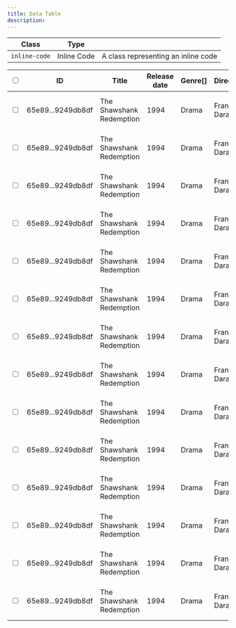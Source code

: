 ```yaml
---
title: Data Table
description:
---
```


| Class         | Type        |                                     |
| ------------- | ----------- | ----------------------------------- |
| `inline-code` | Inline Code | A class representing an inline code |

<Preview>
    <table class="data-table">
        <thead class="data-table-thead">
            <tr class="data-table-thead-row">
                <th class="data-table-thead-col" style="--p-col-width:48;">
                    <input type="checkbox" class="is-small" />
                </th>
                <th class="data-table-thead-col" style="--p-col-width:170;">
                    <div class="u-flex u-cross-center u-gap-8">
                        <span class="icon-finger-print" aria-hidden="true"></span>
                        <span>ID</span>
                    </div>
                </th>
                <th class="data-table-thead-col" style="--p-col-width:170;">
                    <div class="u-flex u-cross-center u-gap-8">
                        <span class="icon-text" aria-hidden="true"></span>
                        <span>Title</span>
                    </div>
                </th>
                <th class="data-table-thead-col" style="--p-col-width:170;">
                    <div class="u-flex u-cross-center u-gap-8">
                        <span class="icon-hashtag" aria-hidden="true"></span>
                        <span>Release date</span>
                    </div>
                </th>
                <th class="data-table-thead-col" style="--p-col-width:170;">
                    <div class="u-flex u-cross-center u-gap-8">
                        <span class="icon-text" aria-hidden="true"></span>
                        <span>Genre[]</span>
                    </div>
                </th>
                <th class="data-table-thead-col" style="--p-col-width:170;">
                    <div class="u-flex u-cross-center u-gap-8">
                        <span class="icon-text" aria-hidden="true"></span>
                        <span>Direction[]</span>
                    </div>
                </th>
                <th class="data-table-thead-col" style="--p-col-width:170;">
                    <div class="u-flex u-cross-center u-gap-8">
                        <span class="icon-calendar" aria-hidden="true"></span>
                        <span>Created at</span>
                    </div>
                </th>
                <th class="data-table-thead-col" style="--p-col-width:170;">
                    <div class="u-flex u-cross-center u-gap-8">
                        <span class="icon-calendar" aria-hidden="true"></span>
                        <span>Updated</span>
                    </div>
                </th>
                <th class="data-table-thead-col" style="--p-col-width:48;">
                    <button class="u-flex u-cross-center u-gap-8 u-margin-inline-auto" aria-label="edit item">
                        <span class="icon-plus" aria-hidden="true"></span>
                    </button>
                </th>
            </tr>
        </thead>
        <tbody class="data-table-tbody">
            <tr class="data-table-row">
            <td class="data-table-col">
                <input type="checkbox" class="is-small" />
            </td>
            <td class="data-table-col">
                <div class="u-flex u-gap-8">
                    <div class="u-trim">65e89...9249db8df</div>
                </div>
            </td>
            <td class="data-table-col">
                <div class="u-position-relative">
                    <div class="u-trim">The Shawshank Redemption</div>
                </div>
            </td>
            <td class="data-table-col">
                <div class="u-trim">1994</div>
            </td>
            <td class="data-table-col">
                <div class="u-trim">Drama</div>
            </td>
            <td class="data-table-col">
                <div class="u-trim">Frank Darabont</div>
            </td>
            <td class="data-table-col">
                <time class="u-block u-trim">FFeb 25, 2024, 11:50</time>
            </td>
            <td class="data-table-col">
                <time class="u-block u-trim">FFeb 25, 2024, 11:50</time>
            </td>
            <td class="data-table-col">
                <button class="u-margin-inline-8" aria-label="edit item">
                    <span class="icon-pencil" aria-hidden="true"></span>
                </button>
            </td>
        </tr>
            <tr class="data-table-row">
                <td class="data-table-col">
                    <input type="checkbox" class="is-small" />
                </td>
                <td class="data-table-col">
                    <div class="u-flex u-gap-8">
                        <div class="u-trim">65e89...9249db8df</div>
                    </div>
                </td>
                <td class="data-table-col">
                    <div class="u-position-relative">
                        <div class="u-trim">The Shawshank Redemption</div>
                    </div>
                </td>
                <td class="data-table-col">
                    <div class="u-trim">1994</div>
                </td>
                <td class="data-table-col">
                    <div class="u-trim">Drama</div>
                </td>
                <td class="data-table-col">
                    <div class="u-trim">Frank Darabont</div>
                </td>
                <td class="data-table-col">
                    <time class="u-block u-trim">FFeb 25, 2024, 11:50</time>
                </td>
                <td class="data-table-col">
                    <time class="u-block u-trim">FFeb 25, 2024, 11:50</time>
                </td>
                <td class="data-table-col">
                    <button class="u-margin-inline-8" aria-label="edit item">
                        <span class="icon-pencil" aria-hidden="true"></span>
                    </button>
                </td>
            </tr>
            <tr class="data-table-row">
                <td class="data-table-col">
                    <input type="checkbox" class="is-small" />
                </td>
                <td class="data-table-col">
                    <div class="u-flex u-gap-8">
                        <div class="u-trim">65e89...9249db8df</div>
                    </div>
                </td>
                <td class="data-table-col">
                    <div class="u-position-relative">
                        <div class="u-trim">The Shawshank Redemption</div>
                    </div>
                </td>
                <td class="data-table-col">
                    <div class="u-trim">1994</div>
                </td>
                <td class="data-table-col">
                    <div class="u-trim">Drama</div>
                </td>
                <td class="data-table-col">
                    <div class="u-trim">Frank Darabont</div>
                </td>
                <td class="data-table-col">
                    <time class="u-block u-trim">FFeb 25, 2024, 11:50</time>
                </td>
                <td class="data-table-col">
                    <time class="u-block u-trim">FFeb 25, 2024, 11:50</time>
                </td>
                <td class="data-table-col">
                    <button class="u-margin-inline-8" aria-label="edit item">
                        <span class="icon-pencil" aria-hidden="true"></span>
                    </button>
                </td>
            </tr>
            <tr class="data-table-row">
                <td class="data-table-col">
                    <input type="checkbox" class="is-small" />
                </td>
                <td class="data-table-col">
                    <div class="u-flex u-gap-8">
                        <div class="u-trim">65e89...9249db8df</div>
                    </div>
                </td>
                <td class="data-table-col">
                    <div class="u-position-relative">
                        <div class="u-trim">The Shawshank Redemption</div>
                    </div>
                </td>
                <td class="data-table-col">
                    <div class="u-trim">1994</div>
                </td>
                <td class="data-table-col">
                    <div class="u-trim">Drama</div>
                </td>
                <td class="data-table-col">
                    <div class="u-trim">Frank Darabont</div>
                </td>
                <td class="data-table-col">
                    <time class="u-block u-trim">FFeb 25, 2024, 11:50</time>
                </td>
                <td class="data-table-col">
                    <time class="u-block u-trim">FFeb 25, 2024, 11:50</time>
                </td>
                <td class="data-table-col">
                    <button class="u-margin-inline-8" aria-label="edit item">
                        <span class="icon-pencil" aria-hidden="true"></span>
                    </button>
                </td>
            </tr>
            <tr class="data-table-row">
                <td class="data-table-col">
                    <input type="checkbox" class="is-small" />
                </td>
                <td class="data-table-col">
                    <div class="u-flex u-gap-8">
                        <div class="u-trim">65e89...9249db8df</div>
                    </div>
                </td>
                <td class="data-table-col">
                    <div class="u-position-relative">
                        <div class="u-trim">The Shawshank Redemption</div>
                    </div>
                </td>
                <td class="data-table-col">
                    <div class="u-trim">1994</div>
                </td>
                <td class="data-table-col">
                    <div class="u-trim">Drama</div>
                </td>
                <td class="data-table-col">
                    <div class="u-trim">Frank Darabont</div>
                </td>
                <td class="data-table-col">
                    <time class="u-block u-trim">FFeb 25, 2024, 11:50</time>
                </td>
                <td class="data-table-col">
                    <time class="u-block u-trim">FFeb 25, 2024, 11:50</time>
                </td>
                <td class="data-table-col">
                    <button class="u-margin-inline-8" aria-label="edit item">
                        <span class="icon-pencil" aria-hidden="true"></span>
                    </button>
                </td>
            </tr>
            <tr class="data-table-row">
                <td class="data-table-col">
                    <input type="checkbox" class="is-small" />
                </td>
                <td class="data-table-col">
                    <div class="u-flex u-gap-8">
                        <div class="u-trim">65e89...9249db8df</div>
                    </div>
                </td>
                <td class="data-table-col">
                    <div class="u-position-relative">
                        <div class="u-trim">The Shawshank Redemption</div>
                    </div>
                </td>
                <td class="data-table-col">
                    <div class="u-trim">1994</div>
                </td>
                <td class="data-table-col">
                    <div class="u-trim">Drama</div>
                </td>
                <td class="data-table-col">
                    <div class="u-trim">Frank Darabont</div>
                </td>
                <td class="data-table-col">
                    <time class="u-block u-trim">FFeb 25, 2024, 11:50</time>
                </td>
                <td class="data-table-col">
                    <time class="u-block u-trim">FFeb 25, 2024, 11:50</time>
                </td>
                <td class="data-table-col">
                    <button class="u-margin-inline-8" aria-label="edit item">
                        <span class="icon-pencil" aria-hidden="true"></span>
                    </button>
                </td>
            </tr>
            <tr class="data-table-row">
                <td class="data-table-col">
                    <input type="checkbox" class="is-small" />
                </td>
                <td class="data-table-col">
                    <div class="u-flex u-gap-8">
                        <div class="u-trim">65e89...9249db8df</div>
                    </div>
                </td>
                <td class="data-table-col">
                    <div class="u-position-relative">
                        <div class="u-trim">The Shawshank Redemption</div>
                    </div>
                </td>
                <td class="data-table-col">
                    <div class="u-trim">1994</div>
                </td>
                <td class="data-table-col">
                    <div class="u-trim">Drama</div>
                </td>
                <td class="data-table-col">
                    <div class="u-trim">Frank Darabont</div>
                </td>
                <td class="data-table-col">
                    <time class="u-block u-trim">FFeb 25, 2024, 11:50</time>
                </td>
                <td class="data-table-col">
                    <time class="u-block u-trim">FFeb 25, 2024, 11:50</time>
                </td>
                <td class="data-table-col">
                    <button class="u-margin-inline-8" aria-label="edit item">
                        <span class="icon-pencil" aria-hidden="true"></span>
                    </button>
                </td>
            </tr>
            <tr class="data-table-row">
                <td class="data-table-col">
                    <input type="checkbox" class="is-small" />
                </td>
                <td class="data-table-col">
                    <div class="u-flex u-gap-8">
                        <div class="u-trim">65e89...9249db8df</div>
                    </div>
                </td>
                <td class="data-table-col">
                    <div class="u-position-relative">
                        <div class="u-trim">The Shawshank Redemption</div>
                    </div>
                </td>
                <td class="data-table-col">
                    <div class="u-trim">1994</div>
                </td>
                <td class="data-table-col">
                    <div class="u-trim">Drama</div>
                </td>
                <td class="data-table-col">
                    <div class="u-trim">Frank Darabont</div>
                </td>
                <td class="data-table-col">
                    <time class="u-block u-trim">FFeb 25, 2024, 11:50</time>
                </td>
                <td class="data-table-col">
                    <time class="u-block u-trim">FFeb 25, 2024, 11:50</time>
                </td>
                <td class="data-table-col">
                    <button class="u-margin-inline-8" aria-label="edit item">
                        <span class="icon-pencil" aria-hidden="true"></span>
                    </button>
                </td>
            </tr>
            <tr class="data-table-row">
                <td class="data-table-col">
                    <input type="checkbox" class="is-small" />
                </td>
                <td class="data-table-col">
                    <div class="u-flex u-gap-8">
                        <div class="u-trim">65e89...9249db8df</div>
                    </div>
                </td>
                <td class="data-table-col">
                    <div class="u-position-relative">
                        <div class="u-trim">The Shawshank Redemption</div>
                    </div>
                </td>
                <td class="data-table-col">
                    <div class="u-trim">1994</div>
                </td>
                <td class="data-table-col">
                    <div class="u-trim">Drama</div>
                </td>
                <td class="data-table-col">
                    <div class="u-trim">Frank Darabont</div>
                </td>
                <td class="data-table-col">
                    <time class="u-block u-trim">FFeb 25, 2024, 11:50</time>
                </td>
                <td class="data-table-col">
                    <time class="u-block u-trim">FFeb 25, 2024, 11:50</time>
                </td>
                <td class="data-table-col">
                    <button class="u-margin-inline-8" aria-label="edit item">
                        <span class="icon-pencil" aria-hidden="true"></span>
                    </button>
                </td>
            </tr>
            <tr class="data-table-row">
                <td class="data-table-col">
                    <input type="checkbox" class="is-small" />
                </td>
                <td class="data-table-col">
                    <div class="u-flex u-gap-8">
                        <div class="u-trim">65e89...9249db8df</div>
                    </div>
                </td>
                <td class="data-table-col">
                    <div class="u-position-relative">
                        <div class="u-trim">The Shawshank Redemption</div>
                    </div>
                </td>
                <td class="data-table-col">
                    <div class="u-trim">1994</div>
                </td>
                <td class="data-table-col">
                    <div class="u-trim">Drama</div>
                </td>
                <td class="data-table-col">
                    <div class="u-trim">Frank Darabont</div>
                </td>
                <td class="data-table-col">
                    <time class="u-block u-trim">FFeb 25, 2024, 11:50</time>
                </td>
                <td class="data-table-col">
                    <time class="u-block u-trim">FFeb 25, 2024, 11:50</time>
                </td>
                <td class="data-table-col">
                    <button class="u-margin-inline-8" aria-label="edit item">
                        <span class="icon-pencil" aria-hidden="true"></span>
                    </button>
                </td>
            </tr>
            <tr class="data-table-row">
                <td class="data-table-col">
                    <input type="checkbox" class="is-small" />
                </td>
                <td class="data-table-col">
                    <div class="u-flex u-gap-8">
                        <div class="u-trim">65e89...9249db8df</div>
                    </div>
                </td>
                <td class="data-table-col">
                    <div class="u-position-relative">
                        <div class="u-trim">The Shawshank Redemption</div>
                    </div>
                </td>
                <td class="data-table-col">
                    <div class="u-trim">1994</div>
                </td>
                <td class="data-table-col">
                    <div class="u-trim">Drama</div>
                </td>
                <td class="data-table-col">
                    <div class="u-trim">Frank Darabont</div>
                </td>
                <td class="data-table-col">
                    <time class="u-block u-trim">FFeb 25, 2024, 11:50</time>
                </td>
                <td class="data-table-col">
                    <time class="u-block u-trim">FFeb 25, 2024, 11:50</time>
                </td>
                <td class="data-table-col">
                    <button class="u-margin-inline-8" aria-label="edit item">
                        <span class="icon-pencil" aria-hidden="true"></span>
                    </button>
                </td>
            </tr>
            <tr class="data-table-row">
                <td class="data-table-col">
                    <input type="checkbox" class="is-small" />
                </td>
                <td class="data-table-col">
                    <div class="u-flex u-gap-8">
                        <div class="u-trim">65e89...9249db8df</div>
                    </div>
                </td>
                <td class="data-table-col">
                    <div class="u-position-relative">
                        <div class="u-trim">The Shawshank Redemption</div>
                    </div>
                </td>
                <td class="data-table-col">
                    <div class="u-trim">1994</div>
                </td>
                <td class="data-table-col">
                    <div class="u-trim">Drama</div>
                </td>
                <td class="data-table-col">
                    <div class="u-trim">Frank Darabont</div>
                </td>
                <td class="data-table-col">
                    <time class="u-block u-trim">FFeb 25, 2024, 11:50</time>
                </td>
                <td class="data-table-col">
                    <time class="u-block u-trim">FFeb 25, 2024, 11:50</time>
                </td>
                <td class="data-table-col">
                    <button class="u-margin-inline-8" aria-label="edit item">
                        <span class="icon-pencil" aria-hidden="true"></span>
                    </button>
                </td>
            </tr>
            <tr class="data-table-row">
                <td class="data-table-col">
                    <input type="checkbox" class="is-small" />
                </td>
                <td class="data-table-col">
                    <div class="u-flex u-gap-8">
                        <div class="u-trim">65e89...9249db8df</div>
                    </div>
                </td>
                <td class="data-table-col">
                    <div class="u-position-relative">
                        <div class="u-trim">The Shawshank Redemption</div>
                    </div>
                </td>
                <td class="data-table-col">
                    <div class="u-trim">1994</div>
                </td>
                <td class="data-table-col">
                    <div class="u-trim">Drama</div>
                </td>
                <td class="data-table-col">
                    <div class="u-trim">Frank Darabont</div>
                </td>
                <td class="data-table-col">
                    <time class="u-block u-trim">FFeb 25, 2024, 11:50</time>
                </td>
                <td class="data-table-col">
                    <time class="u-block u-trim">FFeb 25, 2024, 11:50</time>
                </td>
                <td class="data-table-col">
                    <button class="u-margin-inline-8" aria-label="edit item">
                        <span class="icon-pencil" aria-hidden="true"></span>
                    </button>
                </td>
            </tr>
            <tr class="data-table-row">
                <td class="data-table-col">
                    <input type="checkbox" class="is-small" />
                </td>
                <td class="data-table-col">
                    <div class="u-flex u-gap-8">
                        <div class="u-trim">65e89...9249db8df</div>
                    </div>
                </td>
                <td class="data-table-col">
                    <div class="u-position-relative">
                        <div class="u-trim">The Shawshank Redemption</div>
                    </div>
                </td>
                <td class="data-table-col">
                    <div class="u-trim">1994</div>
                </td>
                <td class="data-table-col">
                    <div class="u-trim">Drama</div>
                </td>
                <td class="data-table-col">
                    <div class="u-trim">Frank Darabont</div>
                </td>
                <td class="data-table-col">
                    <time class="u-block u-trim">FFeb 25, 2024, 11:50</time>
                </td>
                <td class="data-table-col">
                    <time class="u-block u-trim">FFeb 25, 2024, 11:50</time>
                </td>
                <td class="data-table-col">
                    <button class="u-margin-inline-8" aria-label="edit item">
                        <span class="icon-pencil" aria-hidden="true"></span>
                    </button>
                </td>
            </tr>
        </tbody>
    </table>
</Preview>